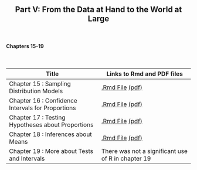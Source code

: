 <h2>
<center>
Part V: From the Data at Hand to the World at Large
</center>
</h2>


</br>
<h4><right>Chapters 15-19</right></h4>
</br>

Title  | Links to Rmd and PDF files
------------- | -------------
Chapter 15 : Sampling Distribution Models | <a href='files/Chapter15.Rmd'>.Rmd File</a> <a href='files/Chapter15.pdf'>(pdf)</a>
Chapter 16 : Confidence Intervals for Proportions | <a href='files/Chapter16.Rmd'>.Rmd File</a> <a href='files/Chapter16.pdf'>(pdf)</a>
Chapter 17 : Testing Hypotheses about Proportions | <a href='files/Chapter17.Rmd'>.Rmd File</a> <a href='files/Chapter17.pdf'>(pdf)</a>
Chapter 18 : Inferences about Means | <a href='files/Chapter18.Rmd'>.Rmd File</a> <a href='files/Chapter18.pdf'>(pdf)</a>
Chapter 19 : More about Tests and Intervals | There was not a significant use of R in chapter 19
